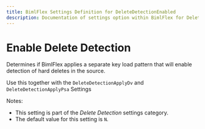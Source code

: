 ---
title: BimlFlex Settings Definition for DeleteDetectionEnabled
description: Documentation of settings option within BimlFlex for DeleteDetectionEnabled
---
<head>
  <meta name="varigenceProduct" content="BimlFlex"></meta>
  <meta name="varigenceArticleType" content="Reference"></meta>
</head>


# Enable Delete Detection

Determines if BimlFlex applies a separate key load pattern that will enable detection of hard deletes in the source.

Use this together with the `DeleteDetectionApplyDv` and `DeleteDetectionApplyPsa` Settings

Notes:

* This setting is part of the *Delete Detection* settings category.
* The default value for this setting is `N`.
